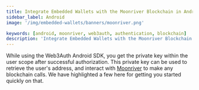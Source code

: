 ```yaml
---
title: Integrate Embedded Wallets with the Moonriver Blockchain in Android
sidebar_label: Android
image: '/img/embedded-wallets/banners/moonriver.png'

keywords: [android, moonriver, web3auth, authentication, blockchain]
description: 'Integrate Embedded Wallets with the Moonriver Blockchain in Android | Embedded Wallets'
---
```



<SEO
  title="Integrate Embedded Wallets with the Moonriver Blockchain in Android"
  description="Integrate Embedded Wallets with the Moonriver Blockchain in Android | Embedded Wallets"
  image="https://docs.metamask.io/img/embedded-wallets/banners/moonriver.png"
  slug="/embedded-wallets/connect-blockchain/evm/moonriver/android"
/>

While using the Web3Auth Android SDK, you get the private key within the user scope after successful authorization. This private key can be used to retrieve the user's address, and interact with [Moonriver](https://moonriver.network/) to make any blockchain calls. We have highlighted a few here for getting you started quickly on that.

<EVMInteraction />
